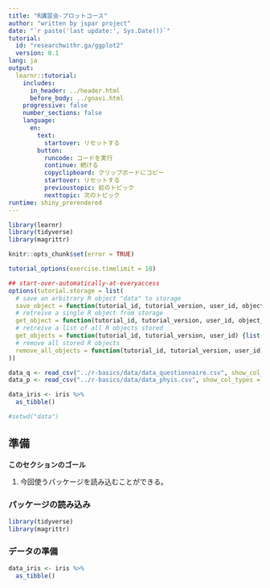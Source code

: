 ```yaml
---
title: "R講習会-プロットコース"
author: "written by jspar project"
date: "`r paste('last update:', Sys.Date())`"
tutorial: 
  id: "researchwithr.ga/ggplot2"
  version: 0.1
lang: ja
output: 
  learnr::tutorial:
    includes: 
      in_header: ../header.html
      before_body: ../gnavi.html
    progressive: false
    number_sections: false
    language:
      en:
        text:
          startover: リセットする
        button:
          runcode: コードを実行
          continue: 続ける
          copyclipboard: クリップボードにコピー
          startover: リセットする
          previoustopic: 前のトピック
          nexttopic: 次のトピック
runtime: shiny_prerendered
---
```



```r
library(learnr)
library(tidyverse)
library(magrittr)

knitr::opts_chunk$set(error = TRUE)

tutorial_options(exercise.timelimit = 10)

## start-over-automatically-at-everyaccess
options(tutorial.storage = list(
  # save an arbitrary R object "data" to storage
  save_object = function(tutorial_id, tutorial_version, user_id, object_id, data) {},
  # retreive a single R object from storage
  get_object = function(tutorial_id, tutorial_version, user_id, object_id) {NULL},
  # retreive a list of all R objects stored
  get_objects = function(tutorial_id, tutorial_version, user_id) {list()},
  # remove all stored R objects
  remove_all_objects = function(tutorial_id, tutorial_version, user_id) {}
))

data_q <- read_csv("../r-basics/data/data_questionnaire.csv", show_col_types = F)
data_p <- read_csv("../r-basics/data/data_phyis.csv", show_col_types = F)

data_iris <- iris %>% 
  as_tibble()

#setwd("data")
```

## 準備

**このセクションのゴール**

1.  今回使うパッケージを読み込むことができる。

### パッケージの読み込み

```r
library(tidyverse)
library(magrittr)
```

### データの準備


```r
data_iris <- iris %>% 
  as_tibble()

```



